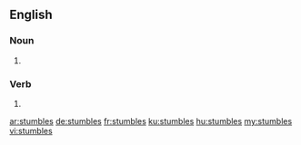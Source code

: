 ==English==

===Noun===
{{head|en|plural}}

# {{plural of|stumble|lang=en}}

===Verb===
{{head|en}}
# {{en-third-person singular of|stumble}}

[[ar:stumbles]]
[[de:stumbles]]
[[fr:stumbles]]
[[ku:stumbles]]
[[hu:stumbles]]
[[my:stumbles]]
[[vi:stumbles]]
